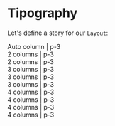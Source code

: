 
<Meta title="Base/Layout" />

# Tipography

Let's define a story for our `Layout`:

<Canvas>
  <Story name="grid">
    <style>{`
      *[class^="col"] {
        border: 1px solid var(--bs-low-medium);
        color: var(--bs-low-dark);
        background-color: var(--bs-primary);
      }
    `}</style>
    <div class="container">
      <div class="row">
        <div class="col p-3">Auto column | p-3</div>
      </div>
      <div class="row mt-2">
        <div class="col-md-6 p-3">2 columns | p-3</div>
        <div class="col-md-6 p-3">2 columns | p-3</div>
      </div>
      <div class="row mt-2">
        <div class="col-md-4 p-3">3 columns | p-3</div>
        <div class="col-md-4 p-3">3 columns | p-3</div>
        <div class="col-md-4 p-3">3 columns | p-3</div>
      </div>
      <div class="row mt-2">
        <div class="col-md-3 p-3">4 columns | p-3</div>
        <div class="col-md-3 p-3">4 columns | p-3</div>
        <div class="col-md-3 p-3">4 columns | p-3</div>
        <div class="col-md-3 p-3">4 columns | p-3</div>
      </div>
    </div>
  </Story>
</Canvas>
